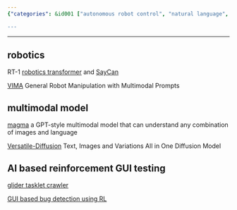 ```yaml
---
{"categories": &id001 ["autonomous robot control", "natural language", "multimodal models", "Magma", "Versatile-Diffusion", "AI-based reinforcement learning", "GUI testing", "GUIs", "GUI automation"], "category": "Artificial Intelligence", "date": "2023-01-02 21:08:14", "description": "This text explores the concept of autonomous robot control through natural language and advanced multimodal models such as Magma and Versatile-Diffusion. Additionally, it delves into AI-driven reinforcement learning for GUI testing using projects like RT-1, SayCan, VIMA, Glider Tasklet Crawler, and Sadam's RL-based bug detection in GUIs.", "tags": *id001, "title": "autonomous lazero bot, controlling computer using natural language instructions"}

---
```


------

## robotics

RT-1 [robotics transformer](https://github.com/google-research/robotics_transformer) and [SayCan](https://github.com/google-research/google-research/blob/master/saycan/README.md)

[VIMA](https://github.com/vimalabs/VIMA) General Robot Manipulation with Multimodal Prompts

## multimodal model

[magma](https://github.com/Aleph-Alpha/magma) a GPT-style multimodal model that can understand any combination of images and language

[Versatile-Diffusion](https://github.com/SHI-Labs/Versatile-Diffusion) Text, Images and Variations All in One Diffusion Model

## AI based reinforcement GUI testing

[glider tasklet crawler](https://github.com/microsoft/glider_tasklet_crawler)

[GUI based bug detection using RL](https://github.com/sadam-99/GUI-Based-Bug-Detection-using-Reinforcement-Learning)

